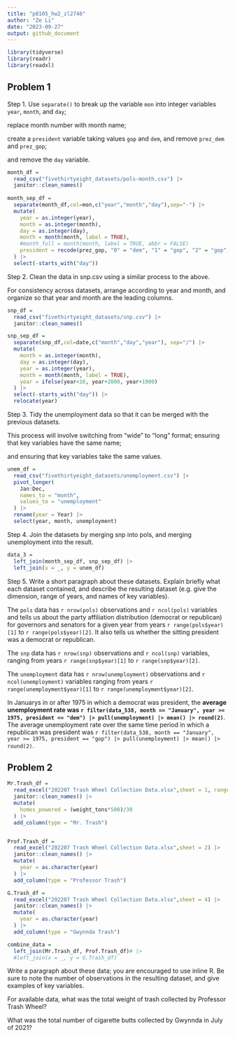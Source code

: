 ```yaml
---
title: "p8105_hw2_zl2746"
author: "Ze Li"
date: "2023-09-27"
output: github_document
---
```


```r
library(tidyverse)
library(readr)
library(readxl)
```

## Problem 1

Step 1. Use `separate()` to break up the variable `mon` into integer variables `year`, `month`, and `day`; 

replace month number with month name; 

create a `president` variable taking values `gop` and `dem`, and remove `prez_dem` and `prez_gop`; 

and remove the `day` variable.

```r
month_df = 
  read_csv("fivethirtyeight_datasets/pols-month.csv") |>
  janitor::clean_names()
  
month_sep_df =
  separate(month_df,col=mon,c("year","month","day"),sep="-") |>
  mutate(
    year = as.integer(year),
    month = as.integer(month),
    day = as.integer(day),
    month = month(month, label = TRUE),
    #month_full = month(month, label = TRUE, abbr = FALSE)
    president = recode(prez_gop, "0" = "dem", "1" = "gop", "2" = "gop")
  ) |>
  select(-starts_with("day"))
```

Step 2. Clean the data in snp.csv using a similar process to the above. 

For consistency across datasets, arrange according to year and month, and organize so that year and month are the leading columns.

```r
snp_df = 
  read_csv("fivethirtyeight_datasets/snp.csv") |>
  janitor::clean_names()

snp_sep_df =
  separate(snp_df,col=date,c("month","day","year"), sep="/") |>
  mutate(
    month = as.integer(month),
    day = as.integer(day),
    year = as.integer(year),
    month = month(month, label = TRUE),
    year = ifelse(year<16, year+2000, year+1900)
  ) |>
  select(-starts_with("day")) |>
  relocate(year)
```

Step 3. Tidy the unemployment data so that it can be merged with the previous datasets. 

This process will involve switching from “wide” to “long” format; ensuring that key variables have the same name; 

and ensuring that key variables take the same values.

```r
unem_df = 
  read_csv("fivethirtyeight_datasets/unemployment.csv") |>
  pivot_longer(
    Jan:Dec, 
    names_to = "month",
    values_to = "unemployment"
  ) |> 
  rename(year = Year) |> 
  select(year, month, unemployment)
```

Step 4. Join the datasets by merging snp into pols, and merging unemployment into the result. 

```r
data_3 = 
  left_join(month_sep_df, snp_sep_df) |>
  left_join(x = _, y = unem_df)
```

Step 5. Write a short paragraph about these datasets. Explain briefly what each dataset contained, and describe the resulting dataset (e.g. give the dimension, range of years, and names of key variables).

The `pols` data has `r nrow(pols)` observations and `r ncol(pols)` variables and tells us about the party affiliation distribution (democrat or republican) for governors and senators for a given year from years `r range(pols$year)[1]` to `r range(pols$year)[2]`. It also tells us whether the sitting president was a democrat or republican. 

The `snp` data has `r nrow(snp)` observations and `r ncol(snp)` variables, ranging from years `r range(snp$year)[1]` to `r range(snp$year)[2]`. 

The `unemployment` data has `r nrow(unemployment)` observations and `r ncol(unemployment)` variables ranging from years `r range(unemployment$year)[1]` to `r range(unemployment$year)[2]`. 

In Januarys in or after 1975 in which a democrat was president, the **average unemployment rate was `r filter(data_538, month == "January", year >= 1975, president == "dem") |> pull(unemployment) |> mean() |> round(2)`**.  The average unemployment rate over the same time period in which a republican was president was `r filter(data_538, month == "January", year >= 1975, president == "gop") |> pull(unemployment) |> mean() |> round(2)`.


## Problem 2

```r
Mr.Trash_df = 
  read_excel("202207 Trash Wheel Collection Data.xlsx",sheet = 1, range = "A2:N549") |>
  janitor::clean_names() |>
  mutate(
    homes_powered = (weight_tons*500)/30
  ) |>
  add_column(type = "Mr. Trash")


Prof.Trash_df = 
  read_excel("202207 Trash Wheel Collection Data.xlsx",sheet = 2) |>
  janitor::clean_names() |>
  mutate(
    year = as.character(year)
  ) |>
  add_column(type = "Professor Trash")

G.Trash_df = 
  read_excel("202207 Trash Wheel Collection Data.xlsx",sheet = 4) |>
  janitor::clean_names() |>
  mutate(
    year = as.character(year)
  ) |>
  add_column(type = "Gwynnda Trash")

combine_data = 
  left_join(Mr.Trash_df, Prof.Trash_df)# |>
  #left_join(x = _, y = G.Trash_df)
```

Write a paragraph about these data; you are encouraged to use inline R. Be sure to note the number of observations in the resulting dataset, and give examples of key variables.

For available data, what was the total weight of trash collected by Professor Trash Wheel? 

What was the total number of cigarette butts collected by Gwynnda in July of 2021?


